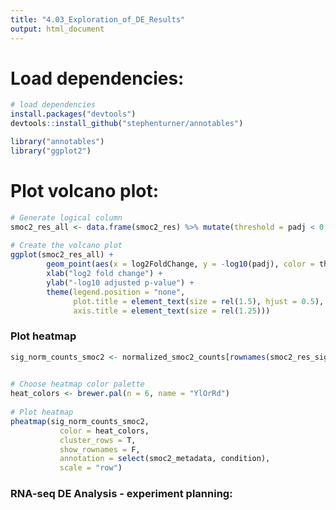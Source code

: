 ```yaml
---
title: "4.03_Exploration_of_DE_Results"
output: html_document
---
```


# Load dependencies:
```r
# load dependencies
install.packages("devtools")
devtools::install_github("stephenturner/annotables")

library("annotables")
library("ggplot2")
```



# Plot volcano plot:
```r
# Generate logical column 
smoc2_res_all <- data.frame(smoc2_res) %>% mutate(threshold = padj < 0.05)
              
# Create the volcano plot
ggplot(smoc2_res_all) + 
        geom_point(aes(x = log2FoldChange, y = -log10(padj), color = threshold)) + 
        xlab("log2 fold change") + 
        ylab("-log10 adjusted p-value") + 
        theme(legend.position = "none", 
              plot.title = element_text(size = rel(1.5), hjust = 0.5), 
              axis.title = element_text(size = rel(1.25)))

```



### Plot heatmap
```r
sig_norm_counts_smoc2 <- normalized_smoc2_counts[rownames(smoc2_res_sig), ]

 
# Choose heatmap color palette
heat_colors <- brewer.pal(n = 6, name = "YlOrRd")
 
# Plot heatmap
pheatmap(sig_norm_counts_smoc2, 
           color = heat_colors, 
           cluster_rows = T, 
           show_rownames = F,
           annotation = select(smoc2_metadata, condition), 
           scale = "row")
```


### RNA-seq DE Analysis - experiment planning: